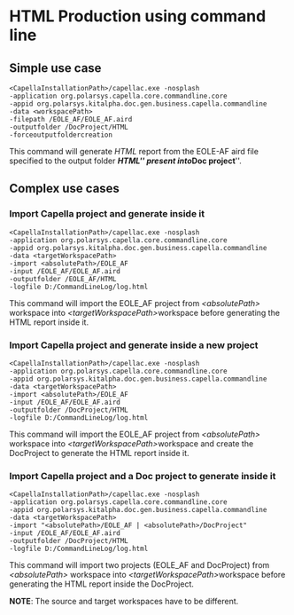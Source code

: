 = HTML Production using command line =

== Simple use case ==

<pre>
<CapellaInstallationPath>/capellac.exe -nosplash
-application org.polarsys.capella.core.commandline.core
-appid org.polarsys.kitalpha.doc.gen.business.capella.commandline
-data <workspacePath>
-filepath /EOLE_AF/EOLE_AF.aird
-outputfolder /DocProject/HTML
-forceoutputfoldercreation
</pre>

This command will generate ''HTML'' report from the EOLE-AF aird file specified to the output folder '''''HTML''''' present into '''''Doc project'''''.

== Complex use cases ==

=== Import Capella project and generate inside it ===

<pre>
<CapellaInstallationPath>/capellac.exe -nosplash
-application org.polarsys.capella.core.commandline.core
-appid org.polarsys.kitalpha.doc.gen.business.capella.commandline
-data <targetWorkspacePath>
-import <absolutePath>/EOLE_AF
-input /EOLE_AF/EOLE_AF.aird
-outputfolder /EOLE_AF/HTML
-logfile D:/CommandLineLog/log.html
</pre>

This command will import the EOLE_AF project from ''&lt;absolutePath&gt;'' workspace into ''&lt;targetWorkspacePath&gt; ''workspace before generating the HTML report inside it.

=== Import Capella project and generate inside a new project ===

<pre>
<CapellaInstallationPath>/capellac.exe -nosplash
-application org.polarsys.capella.core.commandline.core
-appid org.polarsys.kitalpha.doc.gen.business.capella.commandline
-data <targetWorkspacePath>
-import <absolutePath>/EOLE_AF
-input /EOLE_AF/EOLE_AF.aird
-outputfolder /DocProject/HTML
-logfile D:/CommandLineLog/log.html
</pre>

This command will import the EOLE_AF project from ''&lt;absolutePath&gt;'' workspace into ''&lt;targetWorkspacePath&gt; ''workspace and create the DocProject to generate the HTML report inside it.

=== Import Capella project and a Doc project to generate inside it ===

<pre>
<CapellaInstallationPath>/capellac.exe -nosplash
-application org.polarsys.capella.core.commandline.core
-appid org.polarsys.kitalpha.doc.gen.business.capella.commandline
-data <targetWorkspacePath>
-import "<absolutePath>/EOLE_AF | <absolutePath>/DocProject"
-input /EOLE_AF/EOLE_AF.aird
-outputfolder /DocProject/HTML
-logfile D:/CommandLineLog/log.html
</pre>

This command will import two projects (EOLE_AF and DocProject) from ''&lt;absolutePath&gt;'' workspace into ''&lt;targetWorkspacePath&gt; ''workspace before generating the HTML report inside the DocProject.

'''NOTE''': The source and target workspaces have to be different.
